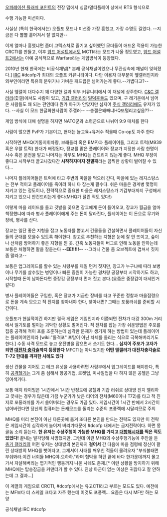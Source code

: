 [[오퍼레이션 플래쉬 포인트]]의 전장 맵에서 싱글/멀티플레이 상에서 RTS 형식으로 

수행 가능한 미션이다.

사실상 (특히 한국에서는) 오플포 모드나 미션중 가장 흥했고, 가장 수명도 길었다.
--지금은 다 뽈뽈 흩어져서 잘 없지만--

이게 얼마나 흥했냐면 좀더 고텍스처로 즐기고 싶어했던 모더들이 애드온 적용이 가능한 CRCTI를 만들고, 이후 [[암드 어설트]]에서도 MCTI라는 모드가 나올 정도였고, [[암드 어설트2]]에서는 아예 공식적으로 Warfare라는 게임방식이 등장했다.

2010년 현재 한국에는 비공식채널[* 본래 공식채널이었으나 무관심속에 채널이 잊혀졌다.] [[IRC]] #dcofp가 최대의 오플포 커뮤니티이다. 다만 이용자 대부분이 엪갤러인지라 외부인이라면 특유의 분위기나 가벼운 패드립은 넘어가는게 좋다.--가볍다고?--

사실 엪갤이 대다수지 꽤 다양한 갤과 외부 커뮤니티에서 이 채널에 상주한다.
[[C&C 갤러리]](춫갤)에서도 사람이 있고, [[기갑 갤러리]]의 [[밀덕후]]들도 있으며, 구 레기온에서 넘어온 사람들도 꽤 되는 편인데다 뭔가 아귀가 안맞지만 심지어 [[주식 갤러리]]에도 유저가 있다. --사실 이 모드 한글화한사람이 주갤러--
--총갤은왜빼냐HQ또털리고싶음??--

게임 방식에 대해 설명을 하자면 NATO군과 소련군으로 나뉘어 9:9 매치를 한다

사람이 많으면 PvP가 기본이고, 현재는 늅교육+유저수 적을때 Co-op도 자주 한다

시작하면 MHQ(기동지휘차량, 브래들리 혹은 BMP)과 플레이어들, 그리고 트럭(M939혹은 우랄 트럭) 한대가 배정된다, 장교를 맡은 플레이어와 장교가 지정한 사람 한명이 사수 혹은 운전을 맡고 나머지는 아무도 MHQ는 건드리지 않는게 좋다. MHQ 무장이 좋다고 시작부터 끌고나갔다간 '''시작하자마자 전멸패'''라는 끔찍한 상황이 벌어질 수 있다...

나머지 플레이어들은 트럭에 타고 주변의 마을을 먹으러 간다, 마을에 있는 레지스탕스는 전부 적이고 플레이어를 죽이려 하니 다 잡는게 필수다. 쉬운 마을은 경계병 몇명이 지키고 있는 정도이나, 전략적으로 중요한 마을은 레지스탕스가 기갑부대까지 구성해서 지키고 있으니 안건드리는게 좋다(MHQ가 털린 적도 있다!)

이렇게 마을 레이드를 돌고 깃발을 꽂으면 장교에게 돈이 들어오고, 장교가 월급을 얼마 책정했냐에 따라 병사 플레이어에게 주는 돈이 달라진다, 플레이어는 이 돈으로 무기와 장비, 병사를 산다.

장교는 일단 좋은 지형을 잡고 노동자를 뽑고서 건물들을 건설하면서 플레이어들이 자신들의 군대를 모을수 있도록 해야한다. 참고로 추천하는 지형은 눈에 잘 안 뜨이고, 숲이나 산처럼 방어하기 좋은 지형을 낀 곳.
간혹 노동자들이 버그로 인해 노동을 안하는데 보통은 처형하면 말을 잘듣는다 '''--EE!!!!!--''' --그러니 건물 좀 오브젝트에 겹쳐서 짓지좀 말라고--

보통은 업그레이드를 할수 있는 사령부를 제일 먼저 짓지만, 장교가 누구냐에 따라 보병이나 무기를 살수있는 병영이나 빠른 증원이 가능한 경차량 공장부터 시작하기도 하고, 시작할때 돈이 남아돈다면 중장갑 공장부터 먼저 짓고 본다.(요즘은 중장갑이 대세인거 같다)

병사 플레이어들은 구입한, 혹은 장교가 지급한 장비를 타고 꾸준한 정찰과 마을점령으로 돈을 계속 모으고 적 진지를 찾아내야 한다, 찾아내면? 그때는 포풍러쉬를 준비할 시간이다.

오플포가 현실적이긴 하지만 결국 게임은 게임인지라 이쯤되면 전차가 대강 300m 거리에서 일기토를 벌이는 괴악한 상황도 벌어진다. 적 전차를 잡는 가장 쉬운방법은 주포를 집중 공격해 적이 포를 조준하는데 심각한 문제가 생기게 하는 방법이 있는데 플레이어는 플레이어인지라 [wiki:"돌격포" 포탑이 아닌 차체를 돌리는 식으로 극복해버리기도 한다.] 수동 사격 모드로 놓고 운전병을 잡으면서 쏘기도 한다... '''심지어 주포가 고자가 되면 [http://flager8.egloos.com/2109666 대전차 충각술]까지 등장한다''' MFCTI는 아니었지만 '''어떤 엪갤러가 대전차충각술로 T-72 한대를 격파한 사례도 있다'''

생산 건물을 지어도 고 테크 유닛을 사용하려면 사령부에서 업그레이드를 해야한다, 특히 [[공격헬기]]는 그게 좀 심해서 항공기업, 로켓업, 미사일업을 다 하지 않은 공헬은 그냥 잉여색기다.

보통 매치 타이밍은 1시간에서 1시간 반정도에 공헬과 기갑 러쉬로 상대방 진지 엘리하고 끗내는 경우가 많은데 가끔 누군가가 낮은 티어의 전차(M60이나 T72)를 타고 적 진지로 포풍러쉬를 가서 쓸어버리는 경우도 가끔 있다. 게임시간이 1시간 반에서 2시간이 넘어버린다면 당신의 컴퓨터는 돈캐모드를 돌리는 수준의 포풍렉에 시달리므로 주의

MHQ를 미리 본진이 아닌 다른곳에 옮겨 또다른 본진을 만드는 전략도 있지만 이 전략은 게임시간이 심각하게 늘어져 버리기때문에 #dcofp 내에서는 금지전략이다. 하면 몽골놈 소리 듣는다. '''한 유저는 수상주행이 가능한 MHQ를 가지고 [[대항해시대]]를 찍은 적도 있었다!''' 끝내는 발각당해 사망했지만.
그런데 이런 MHQ의 수상주행기능에 주안을 둔 [[총기 갤러리]]의 어떤 유저는 상대방의 본진까지 '''걸어서''' 간 다음에 마을 점령에 정신이 팔린 상대방의 MHQ를 뺏어타고, 그제서야 사태를 깨우친 적들이 몰려오자 "부숴볼태면 부숴봐라.이건 너희들 MHQ야.으하하."라며 협박을 하던 끝에 바다 한가운데까지 몰고가서 자살해버리는 엽기적인 행동까지 나온 사례도 존재.[* 이런 상황을 방지하기 위해 MHQ에는 탑승잠금을 커맨더가 할 수 있다. 진상 아군이 없는 이상은 귀찮다고 잘 안하는데 그 결과...]


이 계열의 게임으로 CRCTI, #dcofp에서는 유고CTI라고 부르는 모드도 있다. 예전에는 MF보다 더 스케일 크다고 자주 했는데 이것도 포풍렉... 요즘은 다시 MF만 하는 모양

공식채널:IRC #dcofp 
